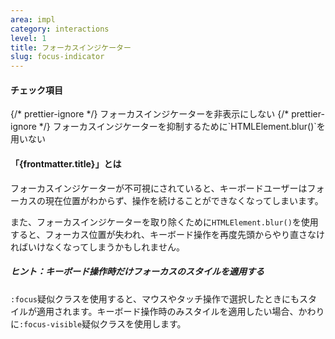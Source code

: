 ```yaml
---
area: impl
category: interactions
level: 1
title: フォーカスインジケーター
slug: focus-indicator
---
```



#### チェック項目

<Checkpoint>
  {/* prettier-ignore */}
  <span slot="title">フォーカスインジケーターを非表示にしない</span>
</Checkpoint>

<Checkpoint>
  {/* prettier-ignore */}
  <span slot="title">フォーカスインジケーターを抑制するために`HTMLElement.blur()`を用いない</span>
</Checkpoint>

#### 「{frontmatter.title}」とは

<Level level={frontmatter.level} />

フォーカスインジケーターが不可視にされていると、キーボードユーザーはフォーカスの現在位置がわからず、操作を続けることができなくなってしまいます。

また、フォーカスインジケーターを取り除くために`HTMLElement.blur()`を使用すると、フォーカス位置が失われ、キーボード操作を再度先頭からやり直さなければいけなくなってしまうかもしれません。

##### ヒント：キーボード操作時だけフォーカスのスタイルを適用する

`:focus`疑似クラスを使用すると、マウスやタッチ操作で選択したときにもスタイルが適用されます。キーボード操作時のみスタイルを適用したい場合、かわりに`:focus-visible`疑似クラスを使用します。
